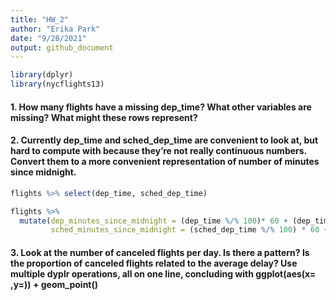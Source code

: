 ```yaml
---
title: "HW_2"
author: "Erika Park"
date: "9/28/2021"
output: github_document
---
```


```r
library(dplyr)
library(nycflights13)
``` 
#### 1. How many flights have a missing dep_time? What other variables are missing? What might these rows represent?



#### 2. Currently dep_time and sched_dep_time are convenient to look at, but hard to compute with because they’re not really continuous numbers. Convert them to a more convenient representation of number of minutes since midnight.

```r
flights %>% select(dep_time, sched_dep_time)
``` 

```r
flights %>% 
  mutate(dep_minutes_since_midnight = (dep_time %/% 100)* 60 + (dep_time %%100),
         sched_minutes_since_midnight = (sched_dep_time %/% 100) * 60 + (sched_dep_time %% 100)) #%>% View
``` 


#### 3. Look at the number of canceled flights per day. Is there a pattern? Is the proportion of canceled flights related to the average delay? Use multiple dyplr operations, all on one line, concluding with ggplot(aes(x= ,y=)) + geom_point()

